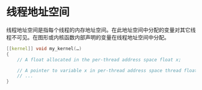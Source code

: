 # 线程地址空间

<OrigninalPDF title="4.3 thread Address Space" />

线程地址空间是指每个线程的内存地址空间。在此地址空间中分配的变量对其它线程不可见。在图形或内核函数内部声明的变量在线程地址空间中分配。

```cpp
[[kernel]] void my_kernel(…)
{
    // A float allocated in the per-thread address space float x;

    // A pointer to variable x in per-thread address space thread float * p = &x;
    // ...
}
```
